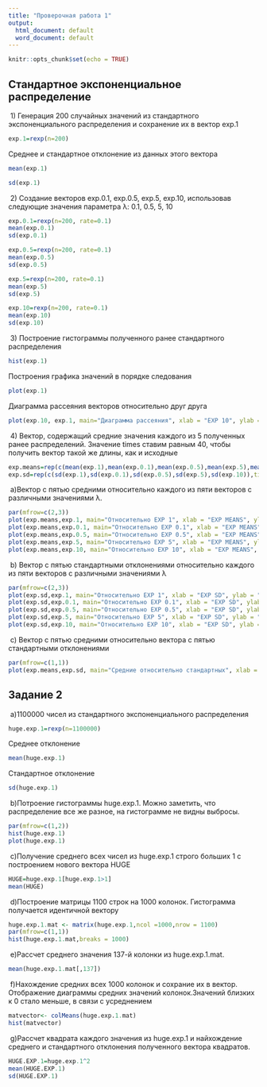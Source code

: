 ---
title: "Проверочная работа 1"
output:
  html_document: default
  word_document: default
---

```{r setup, include=FALSE}
knitr::opts_chunk$set(echo = TRUE)
```

## Стандартное экспоненциальное распределение

\ 1)
Генерация 200 случайных значений из стандартного экспоненциального распределения и сохранение их в вектор exp.1
```{r}
exp.1=rexp(n=200)
```
Среднее и стандартное отклонение из данных этого вектора
```{r}
mean(exp.1)
```
```{r}
sd(exp.1)
```

\ 2)
Создание векторов exp.0.1, exp.0.5, exp.5, exp.10, использовав следующие значения параметра λ: 0.1, 0.5, 5, 10
```{r}
exp.0.1=rexp(n=200, rate=0.1)
mean(exp.0.1)
sd(exp.0.1)

exp.0.5=rexp(n=200, rate=0.1)
mean(exp.0.5)
sd(exp.0.5)

exp.5=rexp(n=200, rate=0.1)
mean(exp.5)
sd(exp.5)

exp.10=rexp(n=200, rate=0.1)
mean(exp.10)
sd(exp.10)
```

\ 3)
Построение гистограммы полученного ранее стандартного распределения
```{r}
hist(exp.1)
```

Построения графика значений в порядке следования
```{r}
plot(exp.1)
```

Диаграмма рассеяния векторов относительно друг друга
```{r}
plot(exp.10, exp.1, main="Диаграмма рассеяния", xlab = "EXP 10", ylab = "EXP 1" )
```


\ 4)
Вектор, содержащий средние значения каждого из 5 полученных ранее распределений. Значение times ставим равным 40, чтобы получить вектор такой же длины, как и исходные
```{r}
exp.means=rep(c(mean(exp.1),mean(exp.0.1),mean(exp.0.5),mean(exp.5),mean(exp.10)),times=40)
exp.sd=rep(c(sd(exp.1),sd(exp.0.1),sd(exp.0.5),sd(exp.5),sd(exp.10)),times=40)
```
\ a)Вектор с пятью средними относительно каждого из пяти векторов с различными значениями λ.
```{r}
par(mfrow=c(2,3))
plot(exp.means,exp.1, main="Относительно EXP 1", xlab = "EXP MEANS", ylab = "EXP 1")
plot(exp.means,exp.0.1, main="Относительно EXP 0.1", xlab = "EXP MEANS", ylab = "EXP 0.1")
plot(exp.means,exp.0.5, main="Относительно EXP 0.5", xlab = "EXP MEANS", ylab = "EXP 0.5")
plot(exp.means,exp.5, main="Относительно EXP 5", xlab = "EXP MEANS", ylab = "EXP 5")
plot(exp.means,exp.10, main="Относительно EXP 10", xlab = "EXP MEANS", ylab = "EXP 10")
```

\ b) Вектор с пятью стандартными отклонениями относительно каждого из пяти векторов с различными значениями λ
```{r}
par(mfrow=c(2,3))
plot(exp.sd,exp.1, main="Относительно EXP 1", xlab = "EXP SD", ylab = "EXP 1")
plot(exp.sd,exp.0.1, main="Относительно EXP 0.1", xlab = "EXP SD", ylab = "EXP 0.1")
plot(exp.sd,exp.0.5, main="Относительно EXP 0.5", xlab = "EXP SD", ylab = "EXP 0.5")
plot(exp.sd,exp.5, main="Относительно EXP 5", xlab = "EXP SD", ylab = "EXP 5")
plot(exp.sd,exp.10, main="Относительно EXP 10", xlab = "EXP SD", ylab = "EXP 10")
```

\ c) Вектор с пятью средними относительно вектора с пятью стандартными отклонениями
```{r}
par(mfrow=c(1,1))
plot(exp.means,exp.sd, main="Средние относительно стандартных", xlab = "EXP MEANS", ylab = "EXP SD")
```

## Задание 2
\ a)1100000 чисел из стандартного экспоненциального распределения
```{r}
huge.exp.1=rexp(n=1100000)
```

Среднее отклонение 
```{r}
mean(huge.exp.1)
```

Стандартное отклонение
```{r}
sd(huge.exp.1)
```

\ b)Потроение гистограммы huge.exp.1. Можно заметить, что распределение все же разное, на гистограмме не видны выбросы.
```{r}
par(mfrow=c(1,2))
hist(huge.exp.1)
plot(huge.exp.1)
```

\ c)Получение среднего всех чисел из huge.exp.1 строго больших 1 с построением нового вектора HUGE
```{r}
HUGE=huge.exp.1[huge.exp.1>1]
mean(HUGE)
```

\ d)Построение матрицы 1100 строк на 1000 колонок. Гистограмма получается идентичной вектору
```{r}
huge.exp.1.mat <- matrix(huge.exp.1,ncol =1000,nrow = 1100)
par(mfrow=c(1,1))
hist(huge.exp.1.mat,breaks = 1000)
```

\ e)Рассчет среднего значения 137-й колонки из huge.exp.1.mat.
```{r}
mean(huge.exp.1.mat[,137])
```

\ f)Нахождение средних всех 1000 колонок и сохрание их в вектор. Отображение диаграммы средних значений колонок.Значений близких к 0 стало меньше, в связи с усреднением
```{r}
matvector<- colMeans(huge.exp.1.mat)
hist(matvector)
```

\ g)Рассчет квадрата каждого значения из huge.exp.1 и найхождение среднего и стандартного отклонения полученного вектора квадратов.
```{r}
HUGE.EXP.1=huge.exp.1^2
mean(HUGE.EXP.1)
sd(HUGE.EXP.1)
```

